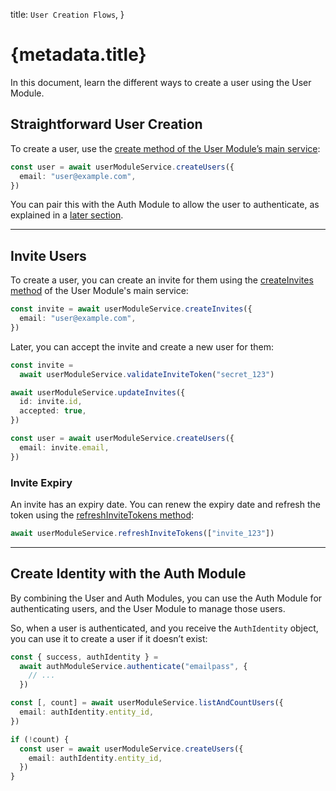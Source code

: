   title: `User Creation Flows`,
}

# {metadata.title}

In this document, learn the different ways to create a user using the User Module.

## Straightforward User Creation

To create a user, use the [create method of the User Module’s main service](/references/user/create):

```ts
const user = await userModuleService.createUsers({
  email: "user@example.com",
})
```

You can pair this with the Auth Module to allow the user to authenticate, as explained in a [later section](#create-identity-with-the-auth-module).

---

## Invite Users

To create a user, you can create an invite for them using the [createInvites method](/references/user/createInvites) of the User Module's main service:

```ts
const invite = await userModuleService.createInvites({
  email: "user@example.com",
})
```

Later, you can accept the invite and create a new user for them:

```ts
const invite =
  await userModuleService.validateInviteToken("secret_123")

await userModuleService.updateInvites({
  id: invite.id,
  accepted: true,
})

const user = await userModuleService.createUsers({
  email: invite.email,
})
```

### Invite Expiry

An invite has an expiry date. You can renew the expiry date and refresh the token using the [refreshInviteTokens method](/references/user/refreshInviteTokens):

```ts
await userModuleService.refreshInviteTokens(["invite_123"])
```

---

## Create Identity with the Auth Module

By combining the User and Auth Modules, you can use the Auth Module for authenticating users, and the User Module to manage those users.

So, when a user is authenticated, and you receive the `AuthIdentity` object, you can use it to create a user if it doesn’t exist:

```ts
const { success, authIdentity } =
  await authModuleService.authenticate("emailpass", {
    // ...
  })

const [, count] = await userModuleService.listAndCountUsers({
  email: authIdentity.entity_id,
})

if (!count) {
  const user = await userModuleService.createUsers({
    email: authIdentity.entity_id,
  })
}
```
